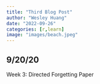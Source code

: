 ```yaml
---
title: "Third Blog Post"
author: "Wesley Huang"
date: "2022-09-26"
categories: [r,learn]
image: "images/beach.jpeg"
---
```


## 9/20/20

Week 3: Directed Forgetting Paper


